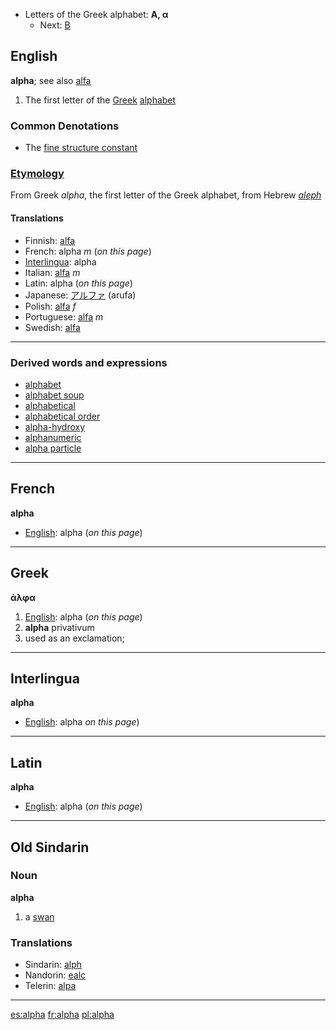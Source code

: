 *Letters of the Greek alphabet: '''&#913;, &#945;'''
**Next: [[beta|&#914;]]

==English==
'''alpha'''; see also [[alfa]]
#The first letter of the [[Greek]] [[alphabet]]

===Common Denotations===
* The [[fine structure constant]]

===[[Etymology]]===

From Greek ''alpha'', the first letter of the Greek alphabet, from Hebrew ''[[aleph]]''

====Translations====

*Finnish: [[alfa]]
*French: alpha ''m'' (''on this page'')
*[[Interlingua]]: alpha
*Italian: [[alfa]] ''m''
*Latin: alpha (''on this page'')
*Japanese: [[アルファ]] (arufa)
*Polish: [[alfa]] ''f''
*Portuguese: [[alfa]] ''m''
*Swedish: [[alfa]]

----

===Derived words and expressions===
*[[alphabet]]
*[[alphabet soup]]
*[[alphabetical]]
*[[alphabetical order]]
*[[alpha-hydroxy]]
*[[alphanumeric]]
*[[alpha particle]]

----

==French==
'''alpha'''

*[[English]]: alpha (''on this page'')

----
==Greek==
'''άλφα'''

#[[English]]: alpha (''on this page'')
#'''alpha''' privativum
#used as an exclamation;

----

==Interlingua==
'''alpha'''

*[[English]]: alpha ''on this page'')

----

==Latin==
'''alpha'''

*[[English]]: alpha (''on this page'')
----
==Old Sindarin==
===Noun===
'''alpha'''

#a [[swan]]
===Translations===
*Sindarin: [[alph]]
*Nandorin: [[ealc]]
*Telerin: [[alpa]]
----

[[es:alpha]]
[[fr:alpha]]
[[pl:alpha]]